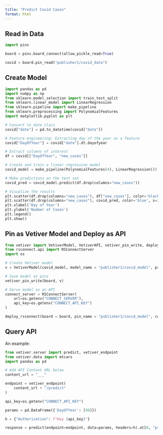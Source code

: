 ```yaml
---
title: "Predict Covid Cases"
format: html
---
```


## Read in Data

```python
import pins

board = pins.board_connect(allow_pickle_read=True)

covid = board.pin_read("publisher1/covid_data")
```

## Create Model

```python
import pandas as pd
import numpy as np
from sklearn.model_selection import train_test_split
from sklearn.linear_model import LinearRegression
from sklearn.pipeline import make_pipeline
from sklearn.preprocessing import PolynomialFeatures
import matplotlib.pyplot as plt

# Convert to date class
covid["date"] = pd.to_datetime(covid["date"])

# Feature engineering: Extracting day of the year as a feature
covid["DayOfYear"] = covid["date"].dt.dayofyear

# Extract columns of interest
df = covid[["DayOfYear", "new_cases"]]

# Create and train a linear regression model
covid_model = make_pipeline(PolynomialFeatures(4), LinearRegression()).fit(df.drop(columns="new_cases"), df["new_cases"])

# Make predictions on the test set
covid_pred = covid_model.predict(df.drop(columns="new_cases"))

# Visualize the results
plt.scatter(df.drop(columns="new_cases"), df["new_cases"], color='black', label='Actual')
plt.scatter(df.drop(columns="new_cases"), covid_pred, color='blue', s=2, label='Predicted')
plt.xlabel('Day of Year')
plt.ylabel('Number of Cases')
plt.legend()
plt.show()
```

## Pin as Vetiver Model and Deploy as API

```python
from vetiver import VetiverModel, VetiverAPI, vetiver_pin_write, deploy_rsconnect
from rsconnect.api import RSConnectServer
import os

# Create Vetiver model
v = VetiverModel(covid_model, model_name = "publisher1/covid_model", prototype_data=df.drop(columns="new_cases"))

# Save model as pins
vetiver_pin_write(board, v)

# Serve model as an API
connect_server = RSConnectServer(
    url=os.getenv("CONNECT_SERVER"), 
    api_key=os.getenv("CONNECT_API_KEY")
)

deploy_rsconnect(board = board, pin_name = "publisher1/covid_model", connect_server = connect_server)
```

## Query API

An example:

```python
from vetiver.server import predict, vetiver_endpoint
from vetiver.data import mtcars
import pandas as pd

# Add API Content URL below
content_url = "___"

endpoint = vetiver_endpoint(
    content_url + "/predict"
)

api_key=os.getenv("CONNECT_API_KEY")

params = pd.DataFrame({'DayOfYear': [99]})

h = {"Authorization": f"Key {api_key}"}

response = predict(endpoint=endpoint, data=params, headers=h).at[0, "predict"].round()
```
